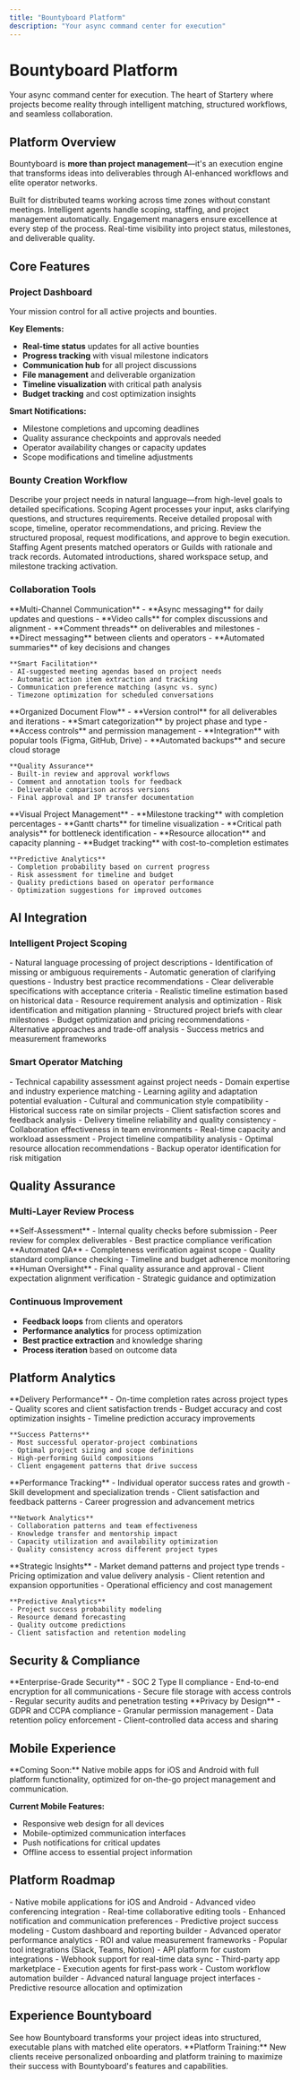 ```yaml
---
title: "Bountyboard Platform"
description: "Your async command center for execution"
---
```


# Bountyboard Platform

Your async command center for execution. The heart of Startery where projects become reality through intelligent matching, structured workflows, and seamless collaboration.

## Platform Overview

Bountyboard is **more than project management**—it's an execution engine that transforms ideas into deliverables through AI-enhanced workflows and elite operator networks.

<CardGroup cols={2}>
  <Card title="Async-First Design" icon="clock">
    Built for distributed teams working across time zones without constant meetings.
  </Card>
  <Card title="AI-Enhanced Workflows" icon="robot">
    Intelligent agents handle scoping, staffing, and project management automatically.
  </Card>
  <Card title="Quality-Managed Delivery" icon="shield-check">
    Engagement managers ensure excellence at every step of the process.
  </Card>
  <Card title="Transparent Progress" icon="chart-line">
    Real-time visibility into project status, milestones, and deliverable quality.
  </Card>
</CardGroup>

## Core Features

### Project Dashboard
<Card icon="layout-dashboard">
Your mission control for all active projects and bounties.

**Key Elements:**
- **Real-time status** updates for all active bounties
- **Progress tracking** with visual milestone indicators
- **Communication hub** for all project discussions
- **File management** and deliverable organization
- **Timeline visualization** with critical path analysis
- **Budget tracking** and cost optimization insights

**Smart Notifications:**
- Milestone completions and upcoming deadlines
- Quality assurance checkpoints and approvals needed
- Operator availability changes or capacity updates
- Scope modifications and timeline adjustments
</Card>

### Bounty Creation Workflow
<Steps>
  <Step title="Project Input">
    Describe your project needs in natural language—from high-level goals to detailed specifications.
  </Step>
  <Step title="AI Analysis">
    Scoping Agent processes your input, asks clarifying questions, and structures requirements.
  </Step>
  <Step title="Proposal Generation">
    Receive detailed proposal with scope, timeline, operator recommendations, and pricing.
  </Step>
  <Step title="Review & Approval">
    Review the structured proposal, request modifications, and approve to begin execution.
  </Step>
  <Step title="Operator Matching">
    Staffing Agent presents matched operators or Guilds with rationale and track records.
  </Step>
  <Step title="Project Kickoff">
    Automated introductions, shared workspace setup, and milestone tracking activation.
  </Step>
</Steps>

### Collaboration Tools

<Tabs>
  <Tab title="Communication">
    **Multi-Channel Communication**
    - **Async messaging** for daily updates and questions
    - **Video calls** for complex discussions and alignment
    - **Comment threads** on deliverables and milestones
    - **Direct messaging** between clients and operators
    - **Automated summaries** of key decisions and changes
    
    **Smart Facilitation**
    - AI-suggested meeting agendas based on project needs
    - Automatic action item extraction and tracking
    - Communication preference matching (async vs. sync)
    - Timezone optimization for scheduled conversations
  </Tab>
  
  <Tab title="File Management">
    **Organized Document Flow**
    - **Version control** for all deliverables and iterations
    - **Smart categorization** by project phase and type
    - **Access controls** and permission management
    - **Integration** with popular tools (Figma, GitHub, Drive)
    - **Automated backups** and secure cloud storage
    
    **Quality Assurance**
    - Built-in review and approval workflows
    - Comment and annotation tools for feedback
    - Deliverable comparison across versions
    - Final approval and IP transfer documentation
  </Tab>
  
  <Tab title="Progress Tracking">
    **Visual Project Management**
    - **Milestone tracking** with completion percentages
    - **Gantt charts** for timeline visualization
    - **Critical path analysis** for bottleneck identification
    - **Resource allocation** and capacity planning
    - **Budget tracking** with cost-to-completion estimates
    
    **Predictive Analytics**
    - Completion probability based on current progress
    - Risk assessment for timeline and budget
    - Quality predictions based on operator performance
    - Optimization suggestions for improved outcomes
  </Tab>
</Tabs>

## AI Integration

### Intelligent Project Scoping
<Accordion>
  <Accordion title="Requirement Analysis">
    - Natural language processing of project descriptions
    - Identification of missing or ambiguous requirements
    - Automatic generation of clarifying questions
    - Industry best practice recommendations
  </Accordion>
  
  <Accordion title="Scope Definition">
    - Clear deliverable specifications with acceptance criteria
    - Realistic timeline estimation based on historical data
    - Resource requirement analysis and optimization
    - Risk identification and mitigation planning
  </Accordion>
  
  <Accordion title="Proposal Generation">
    - Structured project briefs with clear milestones
    - Budget optimization and pricing recommendations
    - Alternative approaches and trade-off analysis
    - Success metrics and measurement frameworks
  </Accordion>
</Accordion>

### Smart Operator Matching
<Accordion>
  <Accordion title="Skill Analysis">
    - Technical capability assessment against project needs
    - Domain expertise and industry experience matching
    - Learning agility and adaptation potential evaluation
    - Cultural and communication style compatibility
  </Accordion>
  
  <Accordion title="Performance Optimization">
    - Historical success rate on similar projects
    - Client satisfaction scores and feedback analysis
    - Delivery timeline reliability and quality consistency
    - Collaboration effectiveness in team environments
  </Accordion>
  
  <Accordion title="Availability Management">
    - Real-time capacity and workload assessment
    - Project timeline compatibility analysis
    - Optimal resource allocation recommendations
    - Backup operator identification for risk mitigation
  </Accordion>
</Accordion>

## Quality Assurance

### Multi-Layer Review Process
<CardGroup cols={3}>
  <Card title="Operator Review" icon="user-check">
    **Self-Assessment**
    - Internal quality checks before submission
    - Peer review for complex deliverables
    - Best practice compliance verification
  </Card>
  <Card title="PM Agent Review" icon="robot">
    **Automated QA**
    - Completeness verification against scope
    - Quality standard compliance checking
    - Timeline and budget adherence monitoring
  </Card>
  <Card title="Engagement Manager" icon="shield">
    **Human Oversight**
    - Final quality assurance and approval
    - Client expectation alignment verification
    - Strategic guidance and optimization
  </Card>
</CardGroup>

### Continuous Improvement
- **Feedback loops** from clients and operators
- **Performance analytics** for process optimization
- **Best practice extraction** and knowledge sharing
- **Process iteration** based on outcome data

## Platform Analytics

<Tabs>
  <Tab title="Project Metrics">
    **Delivery Performance**
    - On-time completion rates across project types
    - Quality scores and client satisfaction trends
    - Budget accuracy and cost optimization insights
    - Timeline prediction accuracy improvements
    
    **Success Patterns**
    - Most successful operator-project combinations
    - Optimal project sizing and scope definitions
    - High-performing Guild compositions
    - Client engagement patterns that drive success
  </Tab>
  
  <Tab title="Operator Insights">
    **Performance Tracking**
    - Individual operator success rates and growth
    - Skill development and specialization trends
    - Client satisfaction and feedback patterns
    - Career progression and advancement metrics
    
    **Network Analytics**
    - Collaboration patterns and team effectiveness
    - Knowledge transfer and mentorship impact
    - Capacity utilization and availability optimization
    - Quality consistency across different project types
  </Tab>
  
  <Tab title="Business Intelligence">
    **Strategic Insights**
    - Market demand patterns and project type trends
    - Pricing optimization and value delivery analysis
    - Client retention and expansion opportunities
    - Operational efficiency and cost management
    
    **Predictive Analytics**
    - Project success probability modeling
    - Resource demand forecasting
    - Quality outcome predictions
    - Client satisfaction and retention modeling
  </Tab>
</Tabs>

## Security & Compliance

<CardGroup cols={2}>
  <Card title="Data Protection" icon="lock">
    **Enterprise-Grade Security**
    - SOC 2 Type II compliance
    - End-to-end encryption for all communications
    - Secure file storage with access controls
    - Regular security audits and penetration testing
  </Card>
  <Card title="Privacy Controls" icon="eye-slash">
    **Privacy by Design**
    - GDPR and CCPA compliance
    - Granular permission management
    - Data retention policy enforcement
    - Client-controlled data access and sharing
  </Card>
</CardGroup>

## Mobile Experience

<Note>
**Coming Soon:** Native mobile apps for iOS and Android with full platform functionality, optimized for on-the-go project management and communication.
</Note>

**Current Mobile Features:**
- Responsive web design for all devices
- Mobile-optimized communication interfaces
- Push notifications for critical updates
- Offline access to essential project information

## Platform Roadmap

<Accordion>
  <Accordion title="Q1 2024: Enhanced Collaboration">
    - Native mobile applications for iOS and Android
    - Advanced video conferencing integration
    - Real-time collaborative editing tools
    - Enhanced notification and communication preferences
  </Accordion>
  
  <Accordion title="Q2 2024: Advanced Analytics">
    - Predictive project success modeling
    - Custom dashboard and reporting builder
    - Advanced operator performance analytics
    - ROI and value measurement frameworks
  </Accordion>
  
  <Accordion title="Q3 2024: Integration Ecosystem">
    - Popular tool integrations (Slack, Teams, Notion)
    - API platform for custom integrations
    - Webhook support for real-time data sync
    - Third-party app marketplace
  </Accordion>
  
  <Accordion title="Q4 2024: AI Advancement">
    - Execution agents for first-pass work
    - Custom workflow automation builder
    - Advanced natural language project interfaces
    - Predictive resource allocation and optimization
  </Accordion>
</Accordion>

## Experience Bountyboard

<Card title="Start Your First Project" icon="rocket" href="https://startery.io">
  See how Bountyboard transforms your project ideas into structured, executable plans with matched elite operators.
</Card>

<Tip>
**Platform Training:** New clients receive personalized onboarding and platform training to maximize their success with Bountyboard's features and capabilities.
</Tip> 